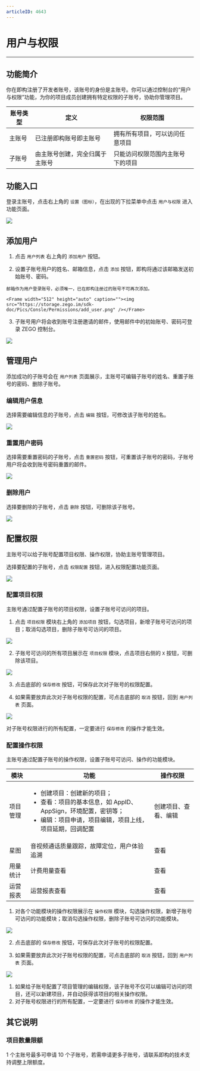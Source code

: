 ```yaml
---
articleID: 4643
---
```

# 用户与权限
- - -

## 功能简介

你在即构注册了开发者账号，该账号的身份是主账号。你可以通过控制台的“用户与权限”功能，为你的项目成员创建拥有特定权限的子账号，协助你管理项目。

|  账号类型   |  定义  |  权限范围  |
|  ----  | ----  |  ----  |
|  主账号  |  已注册即构账号即主账号  |  拥有所有项目，可以访问任意项目  |
|  子账号  |  由主账号创建，完全归属于主账号  |  只能访问权限范围内主账号下的项目  |

## 功能入口

登录主账号，点击右上角的 `设置（图标）`，在出现的下拉菜单中点击 `用户与权限` 进入功能页面。

<Frame width="512" height="auto" caption=""><img src="https://storage.zego.im/sdk-doc/Pics/Consle/Permissions/permissions_entrance.png" /></Frame>


## 添加用户

1. 点击 `用户列表` 右上角的 `添加用户` 按钮。

2. 设置子账号用户的姓名、邮箱信息，点击 `添加` 按钮，即构将通过该邮箱发送初始账号、密码。

<Warning title="注意">


    邮箱作为用户登录账号，必须唯一，已在即构注册过的账号不可再次添加。
    
</Warning>



    <Frame width="512" height="auto" caption=""><img src="https://storage.zego.im/sdk-doc/Pics/Consle/Permissions/add_user.png" /></Frame>

3. 子账号用户将会收到账号注册邀请的邮件，使用邮件中的初始账号、密码可登录 ZEGO 控制台。   
<Frame width="512" height="auto" caption=""><img src="https://storage.zego.im/sdk-doc/Pics/Consle/Permissions/invite_email.png" /></Frame>

## 管理用户

添加成功的子账号会在 `用户列表` 页面展示，主账号可编辑子账号的姓名、重置子账号的密码、删除子账号。

### 编辑用户信息

选择需要编辑信息的子账号，点击 `编辑` 按钮，可修改该子账号的姓名。    

<Frame width="512" height="auto" caption=""><img src="https://storage.zego.im/sdk-doc/Pics/Consle/Permissions/edit_user.png" /></Frame>

### 重置用户密码

选择需要重置密码的子账号，点击 `重置密码` 按钮，可重置该子账号的密码，子账号用户将会收到账号密码重置的邮件。 
  
<Frame width="512" height="auto" caption=""><img src="https://storage.zego.im/sdk-doc/Pics/Consle/Permissions/reset_password.png" /></Frame>

### 删除用户

选择要删除的子账号，点击 `删除` 按钮，可删除该子账号。   

<Frame width="512" height="auto" caption=""><img src="https://storage.zego.im/sdk-doc/Pics/Consle/Permissions/delete_user.png" /></Frame>

## 配置权限

主账号可以给子账号配置项目权限、操作权限，协助主账号管理项目。

选择要配置的子账号，点击 `权限配置` 按钮，进入权限配置功能页面。

<Frame width="512" height="auto" caption=""><img src="https://storage.zego.im/sdk-doc/Pics/Consle/Permissions/set_permission.png" /></Frame>

### 配置项目权限

主账号通过配置子账号的项目权限，设置子账号可访问的项目。   

1. 点击 `项目权限` 模块右上角的 `添加项目` 按钮，勾选项目，新增子账号可访问的项目；取消勾选项目，删除子账号可访问的项目。      
<Frame width="512" height="auto" caption=""><img src="https://storage.zego.im/sdk-doc/Pics/Consle/Permissions/add_project_permission.png" /></Frame>
   
2. 子账号可访问的所有项目展示在 `项目权限` 模块，点击项目右侧的 `X` 按钮，可删除该项目。   
<Frame width="512" height="auto" caption=""><img src="https://storage.zego.im/sdk-doc/Pics/Consle/Permissions/delete_project_permission.png" /></Frame>
   
3. 点击底部的 `保存修改` 按钮，可保存此次对子账号的权限配置。
   
4. 如果需要放弃此次对子账号权限的配置，可点击底部的 `取消` 按钮，回到 `用户列表` 页面。   
<Frame width="512" height="auto" caption=""><img src="https://storage.zego.im/sdk-doc/Pics/Consle/Permissions/save_project_permission.png" /></Frame>

<Warning title="注意">


对子账号权限进行的所有配置，一定要进行 `保存修改` 的操作才能生效。

</Warning>



### 配置操作权限

主账号通过配置子账号的操作权限，设置子账号可访问、操作的功能模块。

|  模块   | 功能  |  操作权限  |
|  ----  | ----  |  ----  |
| 项目管理    | <ul><li>创建项目：创建新的项目；</li><li>查看：项目的基本信息，如 AppID、AppSign，环境配置，密钥等；</li><li>编辑：项目申请，项目编辑，项目上线，项目延期，回调配置</li></ul>  |  创建项目、查看、编辑  |
| 星图 | 音视频通话质量跟踪，故障定位，用户体验追溯 | 查看 |
| 用量统计 | 计费用量查看 | 查看 |
| 运营报表 | 运营报表查看 | 查看 |
   
1. 对各个功能模块的操作权限展示在 `操作权限` 模块，勾选操作权限，新增子账号可访问的功能模块；取消勾选操作权限，删除子账号可访问的功能模块。   
<Frame width="512" height="auto" caption=""><img src="https://storage.zego.im/sdk-doc/Pics/Consle/Permissions/action_permission.png" /></Frame>
   
2. 点击底部的 `保存修改` 按钮，可保存此次对子账号的权限配置。
   
3. 如果需要放弃此次对子账号权限的配置，可点击底部的 `取消` 按钮，回到 `用户列表` 页面。   
<Frame width="512" height="auto" caption=""><img src="https://storage.zego.im/sdk-doc/Pics/Consle/Permissions/save_action_permission.png" /></Frame>

<Warning title="注意">


1. 如果给子账号配置了项目管理的编辑权限，该子账号不仅可以编辑可访问的项目，还可以新建项目，并自动获得该项目的相关操作权限。   
2. 对子账号权限进行的所有配置，一定要进行 `保存修改` 的操作才能生效。

</Warning>



## 其它说明

### 项目数量限额

1 个主账号最多可申请 10 个子账号，若需申请更多子账号，请联系即构的技术支持调整上限额度。
